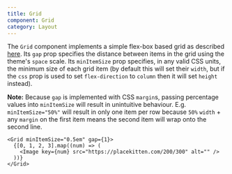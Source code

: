 ```yaml
---
title: Grid
component: Grid
category: Layout
---
```


The `Grid` component implements a simple flex-box based grid as described [here](https://github.com/Heydon/fukol-grids).
Its `gap` prop specifies the distance between items in the grid using the theme's `space` scale. Its `minItemSize` prop specifies, in any valid CSS units, the minimum size of each grid item (by default this will set their `width`, but if the `css` prop is used to set `flex-direction` to `column` then it will set `height` instead).

**Note:** Because `gap` is implemented with CSS `margin`s, passing percentage values into `minItemSize` will result in unintuitive behaviour. E.g. `minItemSize="50%"` will result in only one item per row because `50%` `width` + any `margin` on the first item means the second item will wrap onto the second line.

```tsx preview
<Grid minItemSize="0.5em" gap={1}>
  {[0, 1, 2, 3].map((num) => (
    <Image key={num} src="https://placekitten.com/200/300" alt="" />
  ))}
</Grid>
```
